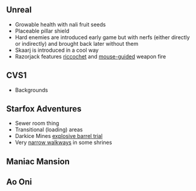 == Unreal ==
* Growable health with nali fruit seeds
* Placeable pillar shield
* Hard enemies are introduced early game but with nerfs (either directly or indirectly) and brought back later without them
* Skaarj is introduced in a cool way
* Razorjack features [[riccochet projectile|riccochet]] and [[mouse-guided_projectile|mouse-guided]] weapon fire

== CVS1 ==
* Backgrounds

== Starfox Adventures ==
* Sewer room thing
* Transitional (loading) areas
* Darkice Mines [[item transport sequence|explosive barrel trial]]
* Very [[tightroping|narrow walkways]] in some shrines

== Maniac Mansion ==

== Ao Oni ==
